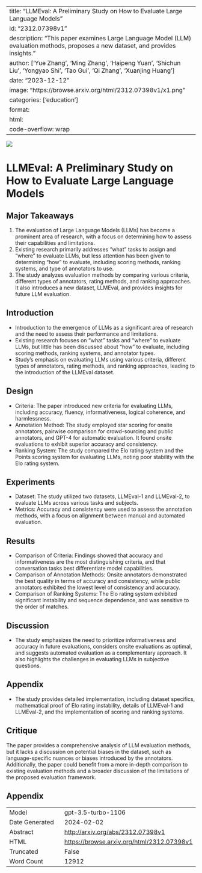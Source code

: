 
---
title: "LLMEval: A Preliminary Study on How to Evaluate Large Language Models"
id: "2312.07398v1"
description: "This paper examines Large Language Model (LLM) evaluation methods, proposes a new dataset, and provides insights."
author: ['Yue Zhang', 'Ming Zhang', 'Haipeng Yuan', 'Shichun Liu', 'Yongyao Shi', 'Tao Gui', 'Qi Zhang', 'Xuanjing Huang']
date: "2023-12-12"
image: "https://browse.arxiv.org/html/2312.07398v1/x1.png"
categories: ['education']
format:
  html:
    code-overflow: wrap
---

![](https://browse.arxiv.org/html/2312.07398v1/x1.png)

# LLMEval: A Preliminary Study on How to Evaluate Large Language Models

## Major Takeaways
1. The evaluation of Large Language Models (LLMs) has become a prominent area of research, with a focus on determining how to assess their capabilities and limitations.
2. Existing research primarily addresses "what" tasks to assign and "where" to evaluate LLMs, but less attention has been given to determining "how" to evaluate, including scoring methods, ranking systems, and type of annotators to use.
3. The study analyzes evaluation methods by comparing various criteria, different types of annotators, rating methods, and ranking approaches. It also introduces a new dataset, LLMEval, and provides insights for future LLM evaluation.

## Introduction
- Introduction to the emergence of LLMs as a significant area of research and the need to assess their performance and limitations.
- Existing research focuses on "what" tasks and "where" to evaluate LLMs, but little has been discussed about "how" to evaluate, including scoring methods, ranking systems, and annotator types.
- Study's emphasis on evaluating LLMs using various criteria, different types of annotators, rating methods, and ranking approaches, leading to the introduction of the LLMEval dataset.

## Design
- Criteria: The paper introduced new criteria for evaluating LLMs, including accuracy, fluency, informativeness, logical coherence, and harmlessness.
- Annotation Method: The study employed star scoring for onsite annotators, pairwise comparison for crowd-sourcing and public annotators, and GPT-4 for automatic evaluation. It found onsite evaluations to exhibit superior accuracy and consistency.
- Ranking System: The study compared the Elo rating system and the Points scoring system for evaluating LLMs, noting poor stability with the Elo rating system.

## Experiments
- Dataset: The study utilized two datasets, LLMEval-1 and LLMEval-2, to evaluate LLMs across various tasks and subjects.
- Metrics: Accuracy and consistency were used to assess the annotation methods, with a focus on alignment between manual and automated evaluation.

## Results
- Comparison of Criteria: Findings showed that accuracy and informativeness are the most distinguishing criteria, and that conversation tasks best differentiate model capabilities.
- Comparison of Annotation Methods: Onsite annotators demonstrated the best quality in terms of accuracy and consistency, while public annotators exhibited the lowest level of consistency and accuracy.
- Comparison of Ranking Systems: The Elo rating system exhibited significant instability and sequence dependence, and was sensitive to the order of matches.

## Discussion
- The study emphasizes the need to prioritize informativeness and accuracy in future evaluations, considers onsite evaluations as optimal, and suggests automated evaluation as a complementary approach. It also highlights the challenges in evaluating LLMs in subjective questions.

## Appendix
- The study provides detailed implementation, including dataset specifics, mathematical proof of Elo rating instability, details of LLMEval-1 and LLMEval-2, and the implementation of scoring and ranking systems.

## Critique
The paper provides a comprehensive analysis of LLM evaluation methods, but it lacks a discussion on potential biases in the dataset, such as language-specific nuances or biases introduced by the annotators. Additionally, the paper could benefit from a more in-depth comparison to existing evaluation methods and a broader discussion of the limitations of the proposed evaluation framework.

## Appendix

|          |          |
|----------|----------|
| Model     | gpt-3.5-turbo-1106       |
| Date Generated     | 2024-02-02       |
| Abstract | [http://arxiv.org/abs/2312.07398v1](http://arxiv.org/abs/2312.07398v1)        |
| HTML     | [https://browse.arxiv.org/html/2312.07398v1](https://browse.arxiv.org/html/2312.07398v1)       |
| Truncated       | False       |
| Word Count       | 12912       |